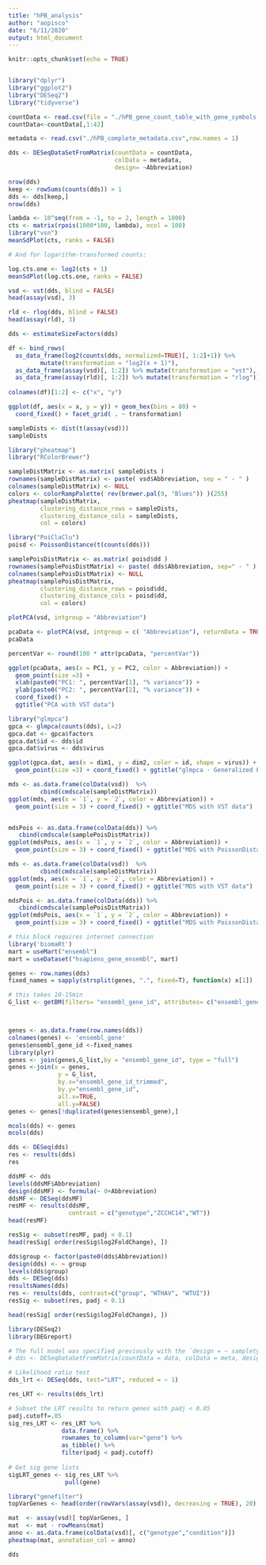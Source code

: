 ```yaml
---
title: "hPB_analysis"
author: "aopisco"
date: "6/11/2020"
output: html_document
---
```


```r
knitr::opts_chunk$set(echo = TRUE)


library("dplyr")
library("ggplot2")
library("DESeq2")
library("tidyverse")

```


```r
countData <- read.csv(file = "./hPB_gene_count_table_with_gene_symbols.csv",row.names = 1)
countData<-countData[,1:42]

metadata <- read.csv("./hPB_complete_metadata.csv",row.names = 1)

dds <- DESeqDataSetFromMatrix(countData = countData,
                              colData = metadata,
                              design= ~Abbreviation)


```

```r

nrow(dds)
keep <- rowSums(counts(dds)) > 1
dds <- dds[keep,]
nrow(dds)

```

```r

lambda <- 10^seq(from = -1, to = 2, length = 1000)
cts <- matrix(rpois(1000*100, lambda), ncol = 100)
library("vsn")
meanSdPlot(cts, ranks = FALSE)

# And for logarithm-transformed counts:

log.cts.one <- log2(cts + 1)
meanSdPlot(log.cts.one, ranks = FALSE)

vsd <- vst(dds, blind = FALSE)
head(assay(vsd), 3)

rld <- rlog(dds, blind = FALSE)
head(assay(rld), 3)

```


```r

dds <- estimateSizeFactors(dds)

df <- bind_rows(
  as_data_frame(log2(counts(dds, normalized=TRUE)[, 1:2]+1)) %>%
         mutate(transformation = "log2(x + 1)"),
  as_data_frame(assay(vsd)[, 1:2]) %>% mutate(transformation = "vst"),
  as_data_frame(assay(rld)[, 1:2]) %>% mutate(transformation = "rlog"))
  
colnames(df)[1:2] <- c("x", "y")  

ggplot(df, aes(x = x, y = y)) + geom_hex(bins = 80) +
  coord_fixed() + facet_grid( . ~ transformation)  

```

```r

sampleDists <- dist(t(assay(vsd)))
sampleDists

library("pheatmap")
library("RColorBrewer")

sampleDistMatrix <- as.matrix( sampleDists )
rownames(sampleDistMatrix) <- paste( vsd$Abbreviation, sep = " - " )
colnames(sampleDistMatrix) <- NULL
colors <- colorRampPalette( rev(brewer.pal(9, "Blues")) )(255)
pheatmap(sampleDistMatrix,
         clustering_distance_rows = sampleDists,
         clustering_distance_cols = sampleDists,
         col = colors)

library("PoiClaClu")
poisd <- PoissonDistance(t(counts(dds)))

samplePoisDistMatrix <- as.matrix( poisd$dd )
rownames(samplePoisDistMatrix) <- paste( dds$Abbreviation, sep=" - " )
colnames(samplePoisDistMatrix) <- NULL
pheatmap(samplePoisDistMatrix,
         clustering_distance_rows = poisd$dd,
         clustering_distance_cols = poisd$dd,
         col = colors)

```



```r

plotPCA(vsd, intgroup = "Abbreviation")

pcaData <- plotPCA(vsd, intgroup = c( "Abbreviation"), returnData = TRUE)
pcaData

percentVar <- round(100 * attr(pcaData, "percentVar"))

ggplot(pcaData, aes(x = PC1, y = PC2, color = Abbreviation)) +
  geom_point(size =3) +
  xlab(paste0("PC1: ", percentVar[1], "% variance")) +
  ylab(paste0("PC2: ", percentVar[2], "% variance")) +
  coord_fixed() +
  ggtitle("PCA with VST data")

```


```r

library("glmpca")
gpca <- glmpca(counts(dds), L=2)
gpca.dat <- gpca$factors
gpca.dat$id <- dds$id
gpca.dat$virus <- dds$virus

ggplot(gpca.dat, aes(x = dim1, y = dim2, color = id, shape = virus)) +
  geom_point(size =3) + coord_fixed() + ggtitle("glmpca - Generalized PCA")

```


```r
mds <- as.data.frame(colData(vsd))  %>%
         cbind(cmdscale(sampleDistMatrix))
ggplot(mds, aes(x = `1`, y = `2`, color = Abbreviation)) +
  geom_point(size = 3) + coord_fixed() + ggtitle("MDS with VST data")


mdsPois <- as.data.frame(colData(dds)) %>%
   cbind(cmdscale(samplePoisDistMatrix))
ggplot(mdsPois, aes(x = `1`, y = `2`, color = Abbreviation)) +
  geom_point(size = 3) + coord_fixed() + ggtitle("MDS with PoissonDistances")

```

```r
mds <- as.data.frame(colData(vsd))  %>%
         cbind(cmdscale(sampleDistMatrix))
ggplot(mds, aes(x = `1`, y = `2`, color = Abbreviation)) +
  geom_point(size = 3) + coord_fixed() + ggtitle("MDS with VST data")


```

```r
mdsPois <- as.data.frame(colData(dds)) %>%
   cbind(cmdscale(samplePoisDistMatrix))
ggplot(mdsPois, aes(x = `1`, y = `2`, color = Abbreviation)) +
  geom_point(size = 3) + coord_fixed() + ggtitle("MDS with PoissonDistances")

```


```r
# this block requires internet connection
library('biomaRt')
mart = useMart("ensembl")
mart = useDataset("hsapiens_gene_ensembl", mart)

genes <- row.names(dds)
fixed_names = sapply(strsplit(genes, ".", fixed=T), function(x) x[1])

# this takes 10-15min
G_list <- getBM(filters= "ensembl_gene_id", attributes= c("ensembl_gene_id","hgnc_symbol", "description"),values=fixed_names,mart= mart)



genes <- as.data.frame(row.names(dds))
colnames(genes) <- 'ensembl_gene'
genes$ensembl_gene_id <-fixed_names
library(plyr)
genes <- join(genes,G_list,by = "ensembl_gene_id", type = "full")
genes <-join(x = genes, 
              y = G_list,
              by.x="ensembl_gene_id_trimmed",
              by.y="ensembl_gene_id", 
              all.x=TRUE,
              all.y=FALSE)
genes <- genes[!duplicated(genes$ensembl_gene),]

mcols(dds) <- genes
mcols(dds)
```

```r
dds <- DESeq(dds)
res <- results(dds)
res

ddsMF <- dds
levels(ddsMF$Abbreviation)
design(ddsMF) <- formula(~ 0+Abbreviation)
ddsMF <- DESeq(ddsMF)
resMF <- results(ddsMF,
                 contrast = c("genotype","ZCCHC14","WT"))
head(resMF)

resSig <- subset(resMF, padj < 0.1)
head(resSig[ order(resSig$log2FoldChange), ])

dds$group <- factor(paste0(dds$Abbreviation))
design(dds) <- ~ group
levels(dds$group)
dds <- DESeq(dds)
resultsNames(dds)
res <- results(dds, contrast=c("group", "WTHAV", "WTUI"))
resSig <- subset(res, padj < 0.1)

head(resSig[ order(resSig$log2FoldChange), ])

```

```r
library(DESeq2)
library(DEGreport)

# The full model was specified previously with the `design = ~ sampletype`:
# dds <- DESeqDataSetFromMatrix(countData = data, colData = meta, design = ~ sampletype)

# Likelihood ratio test
dds_lrt <- DESeq(dds, test="LRT", reduced = ~ 1)

res_LRT <- results(dds_lrt)

# Subset the LRT results to return genes with padj < 0.05
padj.cutoff=.05
sig_res_LRT <- res_LRT %>%
               data.frame() %>%
               rownames_to_column(var="gene") %>% 
               as_tibble() %>% 
               filter(padj < padj.cutoff)
 
# Get sig gene lists
sigLRT_genes <- sig_res_LRT %>% 
                pull(gene)
```

```r

library("genefilter")
topVarGenes <- head(order(rowVars(assay(vsd)), decreasing = TRUE), 20)

mat  <- assay(vsd)[ topVarGenes, ]
mat  <- mat - rowMeans(mat)
anno <- as.data.frame(colData(vsd)[, c("genotype","condition")])
pheatmap(mat, annotation_col = anno)

dds
```

```r



```
